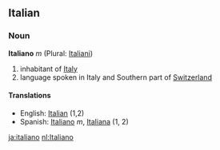 ==Italian==
===Noun===
'''Italiano''' ''m'' (Plural: [[Italiani]])

# inhabitant of [[Italy]]
# language spoken in Italy and Southern part of [[Switzerland]] 

====Translations====
*English: [[Italian]] (1,2)
*Spanish: [[Italiano]] ''m'', [[Italiana]] (1, 2)

[[ja:italiano]]
[[nl:Italiano]]